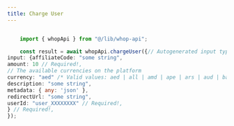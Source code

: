 ```yaml
---
title: Charge User
---
```


```typescript

	import { whopApi } from "@/lib/whop-api";

	const result = await whopApi.chargeUser({// Autogenerated input type of ChargeUser
input: {affiliateCode: "some string",
amount: 10 // Required!,
// The available currencies on the platform
currency: "aed" /* Valid values: aed | all | amd | ape | ars | aud | bam | bgn | bhd | bob | brl | bsd | cad | chf | clp | cop | crc | czk | dkk | dop | dzd | egp | etb | eth | eur | gbp | ghs | gmd | gtq | gyd | hkd | huf | idr | ils | inr | jmd | jod | jpy | kes | khr | krw | kwd | lkr | mad | mdl | mga | mkd | mnt | mop | mur | mxn | myr | nad | ngn | nok | nzd | omr | pen | php | pkr | pln | pyg | qar | ron | rsd | rub | rwf | sar | sek | sgd | thb | tnd | try | ttd | twd | tzs | usd | uyu | uzs | vnd | xcd | xof | zar */ // Required!,
description: "some string",
metadata: { any: 'json' },
redirectUrl: "some string",
userId: "user_XXXXXXXX" // Required!,
} // Required!,
});
	
```
